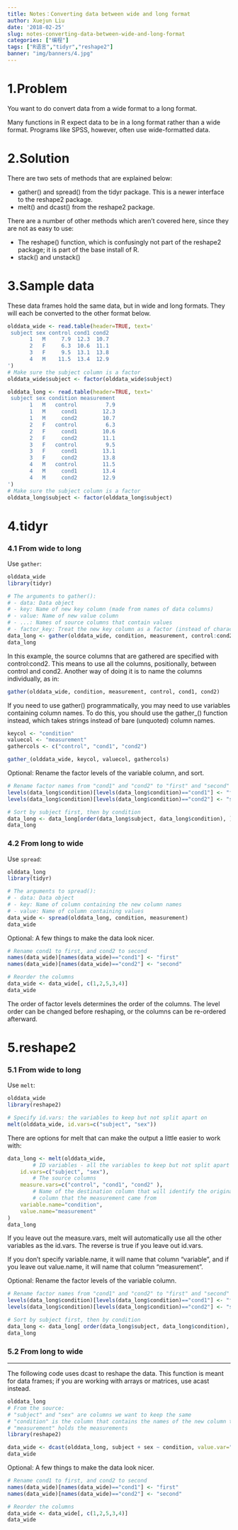 ```yaml
---
title: Notes：Converting data between wide and long format
author: Xuejun Liu
date: '2018-02-25'
slug: notes-converting-data-between-wide-and-long-format
categories: ["编程"]
tags: ["R语言","tidyr","reshape2"]
banner: "img/banners/4.jpg"
---
```


# 1.Problem  

You want to do convert data from a wide format to a long format.

Many functions in R expect data to be in <!--more--> a long format rather than a wide format. Programs like SPSS, however, often use wide-formatted data.



# 2.Solution
There are two sets of methods that are explained below:

* gather() and spread() from the tidyr package. This is a newer interface to the reshape2 package.
* melt() and dcast() from the reshape2 package.

There are a number of other methods which aren’t covered here, since they are not as easy to use:

* The reshape() function, which is confusingly not part of the reshape2 package; it is part of the base install of R.
* stack() and unstack()  

# 3.Sample data

These data frames hold the same data, but in wide and long formats. They will each be converted to the other format below.  
```r
olddata_wide <- read.table(header=TRUE, text='
 subject sex control cond1 cond2
       1   M     7.9  12.3  10.7
       2   F     6.3  10.6  11.1
       3   F     9.5  13.1  13.8
       4   M    11.5  13.4  12.9
')
# Make sure the subject column is a factor
olddata_wide$subject <- factor(olddata_wide$subject)
```

```r
olddata_long <- read.table(header=TRUE, text='
 subject sex condition measurement
       1   M   control         7.9
       1   M     cond1        12.3
       1   M     cond2        10.7
       2   F   control         6.3
       2   F     cond1        10.6
       2   F     cond2        11.1
       3   F   control         9.5
       3   F     cond1        13.1
       3   F     cond2        13.8
       4   M   control        11.5
       4   M     cond1        13.4
       4   M     cond2        12.9
')
# Make sure the subject column is a factor
olddata_long$subject <- factor(olddata_long$subject)
```

# 4.tidyr

### 4.1 From wide to long
Use ```gather```:
```r
olddata_wide
library(tidyr)

# The arguments to gather():
# - data: Data object
# - key: Name of new key column (made from names of data columns)
# - value: Name of new value column
# - ...: Names of source columns that contain values
# - factor_key: Treat the new key column as a factor (instead of character vector)
data_long <- gather(olddata_wide, condition, measurement, control:cond2, factor_key=TRUE)
data_long
```

In this example, the source columns that are gathered are specified with control:cond2. This means to use all the columns, positionally, between control and cond2. Another way of doing it is to name the columns individually, as in:

```r
gather(olddata_wide, condition, measurement, control, cond1, cond2)
```

If you need to use gather() programmatically, you may need to use variables containing column names. To do this, you should use the gather_() function instead, which takes strings instead of bare (unquoted) column names.

```r
keycol <- "condition"
valuecol <- "measurement"
gathercols <- c("control", "cond1", "cond2")

gather_(olddata_wide, keycol, valuecol, gathercols)
```

Optional: Rename the factor levels of the variable column, and sort.

```r
# Rename factor names from "cond1" and "cond2" to "first" and "second"
levels(data_long$condition)[levels(data_long$condition)=="cond1"] <- "first"
levels(data_long$condition)[levels(data_long$condition)=="cond2"] <- "second"

# Sort by subject first, then by condition
data_long <- data_long[order(data_long$subject, data_long$condition), ]
data_long
```

### 4.2 From long to wide
Use ```spread```:  
```r
olddata_long
library(tidyr)

# The arguments to spread():
# - data: Data object
# - key: Name of column containing the new column names
# - value: Name of column containing values
data_wide <- spread(olddata_long, condition, measurement)
data_wide
```

Optional: A few things to make the data look nicer.  
```r
# Rename cond1 to first, and cond2 to second
names(data_wide)[names(data_wide)=="cond1"] <- "first"
names(data_wide)[names(data_wide)=="cond2"] <- "second"

# Reorder the columns
data_wide <- data_wide[, c(1,2,5,3,4)]
data_wide
```

The order of factor levels determines the order of the columns. The level order can be changed before reshaping, or the columns can be re-ordered afterward.

# 5.reshape2

### 5.1 From wide to long
Use ```melt```:  
```r
olddata_wide
library(reshape2)

# Specify id.vars: the variables to keep but not split apart on
melt(olddata_wide, id.vars=c("subject", "sex"))
```

There are options for melt that can make the output a little easier to work with:  

```r
data_long <- melt(olddata_wide,
        # ID variables - all the variables to keep but not split apart on
    id.vars=c("subject", "sex"),
        # The source columns
    measure.vars=c("control", "cond1", "cond2" ),
        # Name of the destination column that will identify the original
        # column that the measurement came from
    variable.name="condition",
    value.name="measurement"
)
data_long
```

If you leave out the measure.vars, melt will automatically use all the other variables as the id.vars. The reverse is true if you leave out id.vars.  

If you don’t specify variable.name, it will name that column "variable", and if you leave out value.name, it will name that column "measurement".  

Optional: Rename the factor levels of the variable column.   

```r
# Rename factor names from "cond1" and "cond2" to "first" and "second"
levels(data_long$condition)[levels(data_long$condition)=="cond1"] <- "first"
levels(data_long$condition)[levels(data_long$condition)=="cond2"] <- "second"

# Sort by subject first, then by condition
data_long <- data_long[ order(data_long$subject, data_long$condition), ]
data_long
```

### 5.2 From long to wide
***
The following code uses dcast to reshape the data. This function is meant for data frames; if you are working with arrays or matrices, use acast instead.  

```r
olddata_long
# From the source:
# "subject" and "sex" are columns we want to keep the same
# "condition" is the column that contains the names of the new column to put things in
# "measurement" holds the measurements
library(reshape2)

data_wide <- dcast(olddata_long, subject + sex ~ condition, value.var="measurement")
data_wide
```

Optional: A few things to make the data look nicer.

```r
# Rename cond1 to first, and cond2 to second
names(data_wide)[names(data_wide)=="cond1"] <- "first"
names(data_wide)[names(data_wide)=="cond2"] <- "second"

# Reorder the columns
data_wide <- data_wide[, c(1,2,5,3,4)]
data_wide

```

